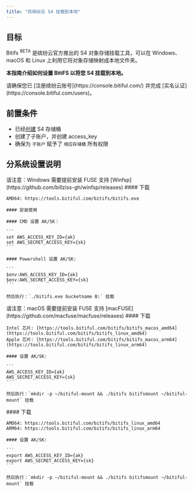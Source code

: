 ```yaml
---
title: "将缤纷云 S4 挂载到本地"
---
```


## 目标

Bitifs <sup>BETA</sup>  是缤纷云官方推出的 S4 对象存储挂载工具，可以在 Windows、macOS 和 Linux 上利用它将对象存储映射成本地文件夹。

**本指南介绍如何设置 BitiFS 以将您 S4 挂载到本地。**

<Tip>
  请确保您已 [注册缤纷云账号](https://console.bitiful.com/) 并完成 [实名认证](https://console.bitiful.com/users)。
</Tip>

## 前置条件

- 已经[创建](/bitiful-s4/handbook/quick-start) S4 存储桶
- 创建了子账户，并创建 access_key
- 确保为 `子账户` 赋予了 `相应存储桶` 所有权限

## 分系统设置说明

<AccordionGroup>
  <Accordion title="Windows 版本" icon="download">
    <Tip>
      请注意：Windows 需要提前安装 FUSE 支持 [Winfsp](https://github.com/billziss-gh/winfsp/releases)
    </Tip>
    #### 下载

    AMD64: https://tools.bitiful.com/bitifs/bitifs.exe

    #### 安装使用

    #### CMD 设置 AK/SK：

    ```
    set AWS_ACCESS_KEY_ID={ak}
    set AWS_SECRET_ACCESS_KEY={sk}
    ```

    #### Powershell 设置 AK/SK:

    ```
    $env:AWS_ACCESS_KEY_ID={ak}
    $env:AWS_SECRET_ACCESS_KEY={sk}
    ```

    然后执行：`./bitifs.exe bucketname B:` 挂载
  </Accordion>
  <Accordion title="macOS 版本" icon="download">
    <Tip>
      请注意：macOS 需要提前安装 FUSE 支持 [macFUSE](https://github.com/macfuse/macfuse/releases)
    </Tip>
    #### 下载

    Intel 芯片: [https://tools.bitiful.com/bitifs/bitifs_macos_amd64](https://tools.bitiful.com/bitifs/bitifs_linux_amd64)
    Apple 芯片: [https://tools.bitiful.com/bitifs/bitifs_macos_arm64](https://tools.bitiful.com/bitifs/bitifs_linux_arm64)

    #### 设置 AK/SK:

    ```
    AWS_ACCESS_KEY_ID={ak}
    AWS_SECRET_ACCESS_KEY={sk}
    ```

    然后执行：`mkdir -p ~/bitiful-mount && ./bitifs bitifsmount ~/bitiful-mount` 挂载
  </Accordion>
  <Accordion title="Linux 版本" icon="download">
    #### 下载

    AMD64: https://tools.bitiful.com/bitifs/bitifs_linux_amd64
    ARM64: https://tools.bitiful.com/bitifs/bitifs_linux_arm64

    #### 设置 AK/SK:

    ```
    export AWS_ACCESS_KEY_ID={ak}
    export AWS_SECRET_ACCESS_KEY={sk}
    ```

    然后执行：`mkdir -p ~/bitiful-mount && ./bitifs bitifsmount ~/bitiful-mount` 挂载
  </Accordion>
</AccordionGroup>